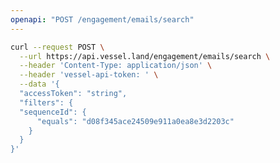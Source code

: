 ```yaml
---
openapi: "POST /engagement/emails/search"
---
```


<RequestExample>

```bash Request
curl --request POST \
  --url https://api.vessel.land/engagement/emails/search \
  --header 'Content-Type: application/json' \
  --header 'vessel-api-token: ' \
  --data '{
  "accessToken": "string",
  "filters": {
  "sequenceId": {
      "equals": "d08f345ace24509e911a0ea8e3d2203c"
    }
  }
}'
```

</RequestExample>
